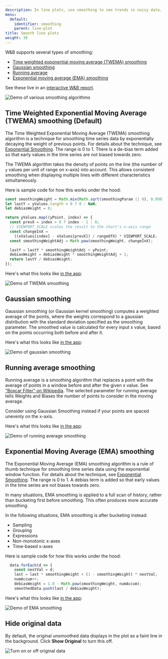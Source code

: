 ```yaml
---
description: In line plots, use smoothing to see trends in noisy data.
menu:
  default:
    identifier: smoothing
    parent: line-plot
title: Smooth line plots
weight: 30
---
```


W&B supports several types of smoothing:

- [Time weighted exponential moving average (TWEMA) smoothing](#time-weighted-exponential-moving-average-twema-smoothing-default) 
- [Gaussian smoothing](#gaussian-smoothing)
- [Running average](#running-average-smoothing)
- [Exponential moving average (EMA) smoothing](#exponential-moving-average-ema-smoothing)

See these live in an [interactive W&B report](https://wandb.ai/carey/smoothing-example/reports/W-B-Smoothing-Features--Vmlldzo1MzY3OTc).

<Frame>
    <img src="/images/app_ui/beamer_smoothing.gif" alt="Demo of various smoothing algorithms"  />
</Frame>

## Time Weighted Exponential Moving Average (TWEMA) smoothing (Default)

The Time Weighted Exponential Moving Average (TWEMA) smoothing algorithm is a technique for smoothing time series data by exponentially decaying the weight of previous points. For details about the technique, see [Exponential Smoothing](https://www.wikiwand.com/en/Exponential_smoothing). The range is 0 to 1. There is a de-bias term added so that early values in the time series are not biased towards zero.

The TWEMA algorithm takes the density of points on the line (the number of `y` values per unit of range on x-axis) into account. This allows consistent smoothing when displaying multiple lines with different characteristics simultaneously.

Here is sample code for how this works under the hood:

```javascript
const smoothingWeight = Math.min(Math.sqrt(smoothingParam || 0), 0.999);
let lastY = yValues.length > 0 ? 0 : NaN;
let debiasWeight = 0;

return yValues.map((yPoint, index) => {
  const prevX = index > 0 ? index - 1 : 0;
  // VIEWPORT_SCALE scales the result to the chart's x-axis range
  const changeInX =
    ((xValues[index] - xValues[prevX]) / rangeOfX) * VIEWPORT_SCALE;
  const smoothingWeightAdj = Math.pow(smoothingWeight, changeInX);

  lastY = lastY * smoothingWeightAdj + yPoint;
  debiasWeight = debiasWeight * smoothingWeightAdj + 1;
  return lastY / debiasWeight;
});
```

Here's what this looks like [in the app](https://wandb.ai/carey/smoothing-example/reports/W-B-Smoothing-Features--Vmlldzo1MzY3OTc):

<Frame>
    <img src="/images/app_ui/weighted_exponential_moving_average.png" alt="Demo of TWEMA smoothing"  />
</Frame>

## Gaussian smoothing

Gaussian smoothing (or Gaussian kernel smoothing) computes a weighted average of the points, where the weights correspond to a gaussian distribution with the standard deviation specified as the smoothing parameter. The smoothed value is calculated for every input x value, based on the points occurring both before and after it.

Here's what this looks like [in the app](https://wandb.ai/carey/smoothing-example/reports/W-B-Smoothing-Features--Vmlldzo1MzY3OTc#3.-gaussian-smoothing):

<Frame>
    <img src="/images/app_ui/gaussian_smoothing.png" alt="Demo of gaussian smoothing"  />
</Frame>

## Running average smoothing

Running average is a smoothing algorithm that replaces a point with the average of points in a window before and after the given x value. See ["Boxcar Filter" on Wikipedia](https://en.wikipedia.org/wiki/Moving_average). The selected parameter for running average tells Weights and Biases the number of points to consider in the moving average.

Consider using Gaussian Smoothing instead if your points are spaced unevenly on the x-axis.

Here's what this looks like [in the app](https://wandb.ai/carey/smoothing-example/reports/W-B-Smoothing-Features--Vmlldzo1MzY3OTc#4.-running-average):

<Frame>
    <img src="/images/app_ui/running_average.png" alt="Demo of running average smoothing"  />
</Frame>

## Exponential Moving Average (EMA) smoothing

The Exponential Moving Average (EMA) smoothing algorithm is a rule of thumb technique for smoothing time series data using the exponential window function. For details about the technique, see [Exponential Smoothing](https://www.wikiwand.com/en/Exponential_smoothing). The range is 0 to 1. A debias term is added so that early values in the time series are not biases towards zero.

In many situations, EMA smoothing is applied to a full scan of history, rather than bucketing first before smoothing. This often produces more accurate smoothing.

In the following situations, EMA smoothing is after bucketing instead:
- Sampling
- Grouping
- Expressions
- Non-monotonic x-axes
- Time-based x-axes

Here is sample code for how this works under the hood:

```javascript
  data.forEach(d => {
    const nextVal = d;
    last = last * smoothingWeight + (1 - smoothingWeight) * nextVal;
    numAccum++;
    debiasWeight = 1.0 - Math.pow(smoothingWeight, numAccum);
    smoothedData.push(last / debiasWeight);
```

Here's what this looks like [in the app](https://wandb.ai/carey/smoothing-example/reports/W-B-Smoothing-Features--Vmlldzo1MzY3OTc):

<Frame>
    <img src="/images/app_ui/exponential_moving_average.png" alt="Demo of EMA smoothing"  />
</Frame>

## Hide original data

By default, the original unsmoothed data displays in the plot as a faint line in the background. Click **Show Original** to turn this off.

<Frame>
    <img src="/images/app_ui/demo_wandb_smoothing_turn_on_and_off_original_data.gif" alt="Turn on or off original data"  />
</Frame>